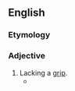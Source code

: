 ==English==

===Etymology===
{{suffix|en|grip|less}}

===Adjective===
{{en-adj|-}}

# Lacking a [[grip]].
#* {{quote-text|en|year=2014|author=Mike Westveer|title=Growing Up Gateway|page=105|passage=Nothing beats outside basketball with a '''gripless''' rubber ball, a chain net, and a bent rim.}}